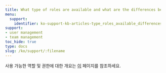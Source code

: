 ```yaml
---
title: What type of roles are available and what are the differences between them?
menu:
  support:
    identifier: ko-support-kb-articles-type_roles_available_differences
support:
- user management
- team management
toc_hide: true
type: docs
slug: /ko/support/:filename
---
```


사용 가능한 역할 및 권한에 대한 개요는 [이](/ko/guides/models/app/settings-page/teams#team-roles-and-permissions) 페이지를 참조하세요.

